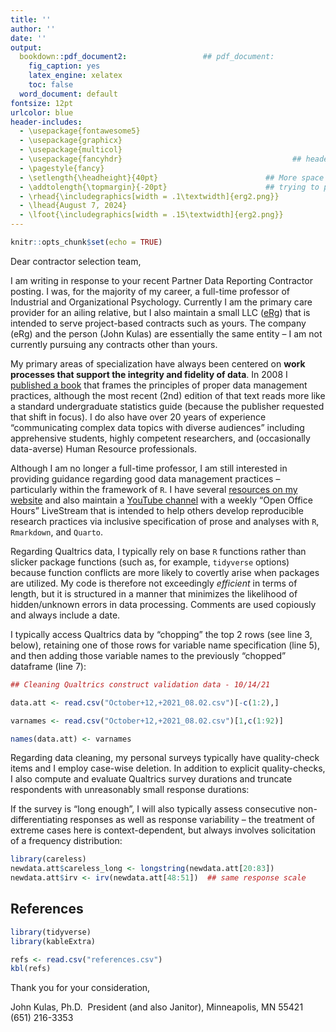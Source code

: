 ```yaml
---
title: ''
author: ''
date: ''
output:
  bookdown::pdf_document2:                 ## pdf_document:
    fig_caption: yes
    latex_engine: xelatex
    toc: false
  word_document: default
fontsize: 12pt
urlcolor: blue
header-includes: 
  - \usepackage{fontawesome5}
  - \usepackage{graphicx}
  - \usepackage{multicol}
  - \usepackage{fancyhdr}                                      ## header/footer logo
  - \pagestyle{fancy}           
  - \setlength{\headheight}{40pt}                        ## More space between line and text
  - \addtolength{\topmargin}{-20pt}                      ## trying to pull text up (vertically)
  - \rhead{\includegraphics[width = .1\textwidth]{erg2.png}}                  ## header
  - \lhead{August 7, 2024}
  - \lfoot{\includegraphics[width = .15\textwidth]{erg2.png}}            ## footer
---
```

\large
```r
knitr::opts_chunk$set(echo = TRUE)
```

\rightline{e{\faRProject}g}
\rightline{\href{www.ergreports.com}{www.ergreports.com}}
\rightline{Re: Partner Data Reporting Contractor (TRAILS)}


Dear contractor selection team,

I am writing in response to your recent Partner Data Reporting Contractor posting. I was, for the majority of my career, a full-time professor of Industrial and Organizational Psychology. Currently I am the primary care provider for an ailing relative, but I also maintain a small LLC ([eRg](www.ergreports.com)) that is intended to serve project-based contracts such as yours. The company (eRg) and the person (John Kulas) are essentially the same entity -- I am not currently pursuing any contracts other than yours. 

My primary areas of specialization have always been centered on **work processes that support the integrity and fidelity of data**. In 2008 I [published a book](https://www.amazon.com/SPSS-Essentials-John-T-Kulas/dp/047022617X) that frames the principles of proper data management practices, although the most recent (2nd) edition of that text reads more like a standard undergraduate statistics guide (because the publisher requested that shift in focus). I do also have over 20 years of experience "communicating complex data topics with diverse audiences" including apprehensive students, highly competent researchers, and (occasionally data-averse) Human Resource professionals.

Although I am no longer a full-time professor, I am still interested in providing guidance regarding good data management practices -- particularly within the framework of `R`. I have several [resources on my website](https://ergreports.com/references/) and also maintain a [YouTube channel](https://www.youtube.com/@forensicpsychometrics8300) with a weekly "Open Office Hours" LiveStream that is intended to help others develop reproducible research practices via inclusive specification of prose and analyses with `R`, `Rmarkdown`, and `Quarto`. 

Regarding Qualtrics data, I typically rely on base `R` functions rather than slicker package functions (such as, for example, `tidyverse` options) because function conflicts are more likely to covertly arise when packages are utilized. My code is therefore not exceedingly *efficient* in terms of length, but it is structured in a manner that minimizes the likelihood of hidden/unknown errors in data processing. Comments are used copiously and always include a date.   

I typically access Qualtrics data by "chopping" the top 2 rows (see line 3, below), retaining one of those rows for variable name specification (line 5), and then adding those variable names to the previously "chopped" dataframe (line 7):

```r
## Cleaning Qualtrics construct validation data - 10/14/21

data.att <- read.csv("October+12,+2021_08.02.csv")[-c(1:2),] 

varnames <- read.csv("October+12,+2021_08.02.csv")[1,c(1:92)]  

names(data.att) <- varnames

```

Regarding data cleaning, my personal surveys typically have quality-check items and I employ case-wise deletion. In addition to explicit quality-checks, I also compute and evaluate Qualtrics survey durations and truncate respondents with unreasonably small response durations:

If the survey is "long enough", I will also typically assess consecutive non-differentiating responses as well as response variability -- the treatment of extreme cases here is context-dependent, but always involves solicitation of a frequency distribution: 

```r
library(careless)
newdata.att$careless_long <- longstring(newdata.att[20:83])
newdata.att$irv <- irv(newdata.att[48:51])  ## same response scale
```

## References {-}

```r
library(tidyverse)
library(kableExtra)

refs <- read.csv("references.csv")
kbl(refs)
```



Thank you for your consideration, 
\newline


John Kulas, Ph.D.  \newline
President (and also Janitor), \href{www.ergreports.com}{e{\faRProject}g}  \newline
Minneapolis, MN 55421 \newline
\href{mailto:jtkulas@ergreports.com}{jtkulas@ergreports.com} \newline
(651) 216-3353 



